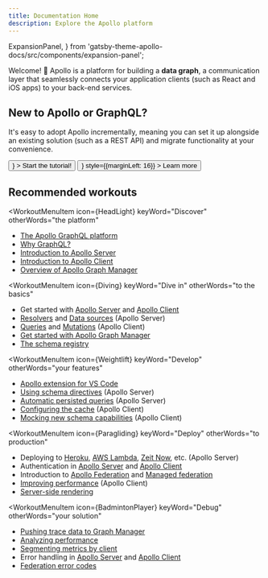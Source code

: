 ```yaml
---
title: Documentation Home
description: Explore the Apollo platform
---
```


  ExpansionPanel,
} from 'gatsby-theme-apollo-docs/src/components/expansion-panel';

Welcome! 👋 Apollo is a platform for building a **data graph**, a communication layer that seamlessly connects your application clients (such as React and iOS apps) to your back-end services.

<DocsetMenu />

## New to Apollo or GraphQL?

It's easy to adopt Apollo incrementally, meaning you can set it up alongside an existing solution (such as a REST API) and migrate functionality at your convenience.

<div>
  <Button
    size="large"
    color={colors.primary}
    as={<Link to="/tutorial/introduction" />}
  >
    Start the tutorial!
  </Button>
  <Button
    size="large"
    as={<Link to="/intro/platform" />}
    style={{marginLeft: 16}}
  >
    Learn more
  </Button>
</div>

## Recommended workouts

<MenuWrapper>

<WorkoutMenuItem
  icon={HeadLight}
  keyWord="Discover"
  otherWords="the platform"
>

* [The Apollo GraphQL platform](./intro/platform/)
* [Why GraphQL?](./intro/benefits/)
* [Introduction to Apollo Server](https://www.apollographql.com/docs/apollo-server/)
* [Introduction to Apollo Client](https://www.apollographql.com/docs/react/)
* [Overview of Apollo Graph Manager](https://www.apollographql.com/docs/graph-manager/)

</WorkoutMenuItem>

<WorkoutMenuItem
  icon={Diving}
  keyWord="Dive in"
  otherWords="to the basics"
>

* Get started with [Apollo Server](https://www.apollographql.com/docs/apollo-server/getting-started/) and [Apollo Client](https://www.apollographql.com/docs/react/get-started/)
* [Resolvers](https://www.apollographql.com/docs/apollo-server/data/resolvers/) and [Data sources](https://www.apollographql.com/docs/apollo-server/data/data-sources/) (Apollo Server)
* [Queries](https://www.apollographql.com/docs/react/data/queries/) and [Mutations](https://www.apollographql.com/docs/react/data/mutations/) (Apollo Client)
* [Get started with Apollo Graph Manager](https://www.apollographql.com/docs/graph-manager/getting-started/)
* [The schema registry](https://www.apollographql.com/docs/graph-manager/schema-registry/)

</WorkoutMenuItem>

<WorkoutMenuItem
  icon={Weightlift}
  keyWord="Develop"
  otherWords="your features"
>

* [Apollo extension for VS Code](./devtools/editor-plugins/)
* [Using schema directives](https://www.apollographql.com/docs/apollo-server/schema/directives/) (Apollo Server)
* [Automatic persisted queries](https://www.apollographql.com/docs/apollo-server/performance/apq/) (Apollo Server)
* [Configuring the cache](https://www.apollographql.com/docs/react/caching/cache-configuration/) (Apollo Client)
* [Mocking new schema capabilities](https://www.apollographql.com/docs/react/development-testing/client-schema-mocking/) (Apollo Client)

</WorkoutMenuItem>

<WorkoutMenuItem
  icon={Paragliding}
  keyWord="Deploy"
  otherWords="to production"
>

* Deploying to [Heroku](https://www.apollographql.com/docs/apollo-server/deployment/heroku/), [AWS Lambda](https://www.apollographql.com/docs/apollo-server/deployment/lambda/), [Zeit Now](https://www.apollographql.com/docs/apollo-server/deployment/now/), etc. (Apollo Server)
* Authentication in [Apollo Server](https://www.apollographql.com/docs/apollo-server/security/authentication/) and [Apollo Client](https://www.apollographql.com/docs/react/networking/authentication/)
* Introduction to [Apollo Federation](https://www.apollographql.com/docs/apollo-server/federation/introduction/) and [Managed federation](https://www.apollographql.com/docs/graph-manager/managed-federation/overview/)
* [Improving performance](https://www.apollographql.com/docs/react/performance/performance/) (Apollo Client)
* [Server-side rendering](https://www.apollographql.com/docs/react/performance/server-side-rendering/)

</WorkoutMenuItem>

<WorkoutMenuItem
  icon={BadmintonPlayer}
  keyWord="Debug"
  otherWords="your solution"
>

* [Pushing trace data to Graph Manager](https://www.apollographql.com/docs/graph-manager/setup-analytics/)
* [Analyzing performance](https://www.apollographql.com/docs/graph-manager/performance/)
* [Segmenting metrics by client](https://www.apollographql.com/docs/graph-manager/client-awareness/)
* Error handling in [Apollo Server](https://www.apollographql.com/docs/apollo-server/data/errors/) and [Apollo Client](https://www.apollographql.com/docs/react/data/error-handling/)
* [Federation error codes](https://www.apollographql.com/docs/apollo-server/federation/errors/)

</WorkoutMenuItem>

</MenuWrapper>

